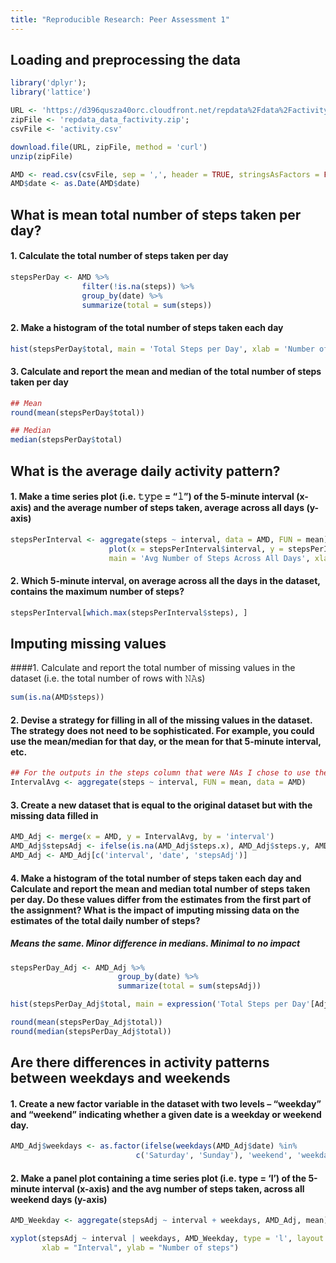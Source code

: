 ```yaml
---
title: "Reproducible Research: Peer Assessment 1"
---
```



## Loading and preprocessing the data

```r
library('dplyr');
library('lattice')

URL <- 'https://d396qusza40orc.cloudfront.net/repdata%2Fdata%2Factivity.zip';
zipFile <- 'repdata_data_factivity.zip';
csvFile <- 'activity.csv'

download.file(URL, zipFile, method = 'curl')
unzip(zipFile)

AMD <- read.csv(csvFile, sep = ',', header = TRUE, stringsAsFactors = FALSE)
AMD$date <- as.Date(AMD$date)
```

## What is mean total number of steps taken per day?
#### 1. Calculate the total number of steps taken per day

```r
stepsPerDay <- AMD %>%
                filter(!is.na(steps)) %>%
                group_by(date) %>%
                summarize(total = sum(steps))
```

#### 2. Make a histogram of the total number of steps taken each day

```r
hist(stepsPerDay$total, main = 'Total Steps per Day', xlab = 'Number of Steps')
```  
#### 3. Calculate and report the mean and median of the total number of steps taken per day

```r
## Mean
round(mean(stepsPerDay$total))

## Median
median(stepsPerDay$total)
```

## What is the average daily activity pattern?
#### 1. Make a time series plot (i.e. 𝚝𝚢𝚙𝚎 = "𝚕") of the 5-minute interval (x-axis) and the average number of steps taken, average across all days (y-axis)

```r
stepsPerInterval <- aggregate(steps ~ interval, data = AMD, FUN = mean)
                      plot(x = stepsPerInterval$interval, y = stepsPerInterval$steps, type = 'l',
                      main = 'Avg Number of Steps Across All Days', xlab = 'Steps', ylab = 'Interval')
```

#### 2. Which 5-minute interval, on average across all the days in the dataset, contains the maximum number of steps?

```r
stepsPerInterval[which.max(stepsPerInterval$steps), ]
```

## Imputing missing values
####1. Calculate and report the total number of missing values in the dataset (i.e. the total number of rows with 𝙽𝙰s)

```r
sum(is.na(AMD$steps))
```

#### 2. Devise a strategy for filling in all of the missing values in the dataset. The strategy does not need to be sophisticated. For example, you could use the mean/median for that day, or the mean for that 5-minute interval, etc.

```r
## For the outputs in the steps column that were NAs I chose to use the mean number of steps for the 5 minute interval
IntervalAvg <- aggregate(steps ~ interval, FUN = mean, data = AMD)
```

#### 3. Create a new dataset that is equal to the original dataset but with the missing data filled in

```r
AMD_Adj <- merge(x = AMD, y = IntervalAvg, by = 'interval')
AMD_Adj$stepsAdj <- ifelse(is.na(AMD_Adj$steps.x), AMD_Adj$steps.y, AMD_Adj$steps.x) 
AMD_Adj <- AMD_Adj[c('interval', 'date', 'stepsAdj')]  
```

#### 4. Make a histogram of the total number of steps taken each day and Calculate and report the mean and median total number of steps taken per day. Do these values differ from the estimates from the first part of the assignment? What is the impact of imputing missing data on the estimates of the total daily number of steps?
##### Means the same.  Minor difference in medians.  Minimal to no impact

```r
stepsPerDay_Adj <- AMD_Adj %>%
                        group_by(date) %>%
                        summarize(total = sum(stepsAdj))

hist(stepsPerDay_Adj$total, main = expression('Total Steps per Day'[Adj]), xlab = 'Number of Steps')

round(mean(stepsPerDay_Adj$total))
round(median(stepsPerDay_Adj$total))
```

## Are there differences in activity patterns between weekdays and weekends
#### 1. Create a new factor variable in the dataset with two levels – “weekday” and “weekend” indicating whether a given date is a weekday or weekend day.

```r
AMD_Adj$weekdays <- as.factor(ifelse(weekdays(AMD_Adj$date) %in% 
                            c('Saturday', 'Sunday'), 'weekend', 'weekday'))
```

#### 2. Make a panel plot containing a time series plot (i.e. type = 'l') of the 5-minute interval (x-axis) and the avg number of steps taken, across all weekend days (y-axis)

```r
AMD_Weekday <- aggregate(stepsAdj ~ interval + weekdays, AMD_Adj, mean)

xyplot(stepsAdj ~ interval | weekdays, AMD_Weekday, type = 'l', layout = c(1, 2), 
       xlab = "Interval", ylab = "Number of steps")
```

